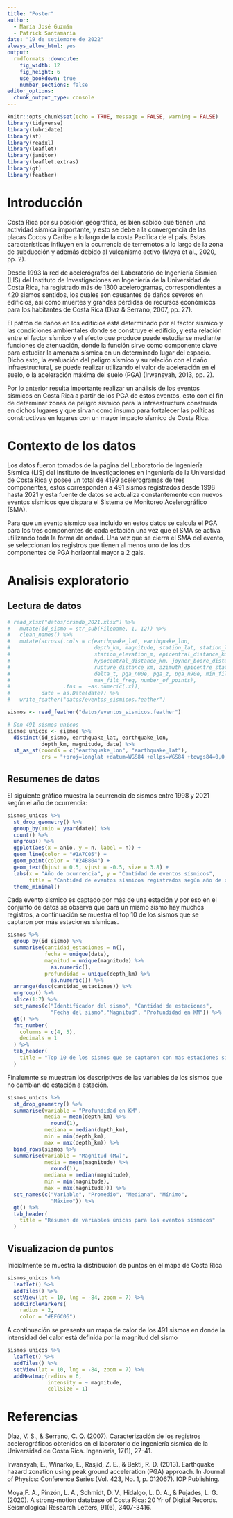 ```yaml
---
title: "Poster"
author:
  - María José Guzmán
  - Patrick Santamaría
date: "19 de setiembre de 2022"
always_allow_html: yes
output:
  rmdformats::downcute:
    fig_width: 12
    fig_height: 6
    use_bookdown: true
    number_sections: false
editor_options:
  chunk_output_type: console
---
```


```r
knitr::opts_chunk$set(echo = TRUE, message = FALSE, warning = FALSE)
library(tidyverse)
library(lubridate)
library(sf)
library(readxl)
library(leaflet)
library(janitor)
library(leaflet.extras)
library(gt)
library(feather)
```

# Introducción
 
Costa Rica por su posición geográfica, es bien sabido que tienen una actividad sísmica importante, y esto se debe a la convergencia de las placas Cocos y Caribe a lo largo de la costa Pacífica de el país. Estas características influyen en la ocurrencia de terremotos a lo largo de la zona de subducción y además debido al vulcanismo activo (Moya et al., 2020, pp. 2).

Desde 1993 la red de acelerógrafos del Laboratorio de Ingeniería Sísmica (LIS) del Instituto de Investigaciones en Ingeniería de la Universidad de Costa Rica, ha registrado más de 1300 acelerogramas, correspondientes a 420 sismos sentidos, los cuales son causantes de daños severos en edificios, así como muertes y grandes pérdidas de recursos económicos para los habitantes de Costa Rica (Diaz & Serrano, 2007, pp. 27).

El patrón de daños en los edificios está determinado por el factor sísmico y las condiciones ambientales donde se construye el edificio, y esta relación entre el factor sísmico y el efecto que produce puede estudiarse mediante funciones de atenuación, donde la función sirve como componente clave para estudiar la amenaza sísmica en un determinado lugar del espacio. Dicho esto, la evaluación del peligro sísmico y su relación con el daño infraestructural, se puede realizar utilizando el valor de aceleración en el suelo, o la aceleración máxima del suelo (PGA) (Irwansyah, 2013, pp. 2).

Por lo anterior resulta importante realizar un análisis de los eventos sísmicos en Costa Rica a partir de los PGA de estos eventos, esto con el fin de determinar zonas de peligro sísmico para la infraestructura construida en dichos lugares y que sirvan como insumo para fortalecer las políticas constructivas en lugares con un mayor impacto sísmico de Costa Rica.

# Contexto de los datos

Los datos fueron tomados de la página del Laboratorio de Ingeniería Sísmica (LIS) del Instituto de Investigaciones en Ingeniería de la Universidad de Costa Rica y posee un total de 4199 acelerogramas de tres componentes, estos corresponden a 491 sismos registrados desde 1998 hasta 2021 y esta fuente de datos se actualiza constantemente con nuevos eventos sísmicos que dispara el Sistema de Monitoreo Acelerográfico (SMA).

Para que un evento sísmico sea incluido en estos datos se calcula el PGA para los tres componentes de cada estación una vez que el SMA se activa utilizando toda la forma de ondad. Una vez que se cierra el SMA del evento, se seleccionan los registros que tienen al menos uno de los dos componentes de PGA horizontal mayor a 2 gals.

# Analisis exploratorio

## Lectura de datos

```r
# read_xlsx("datos/crsmdb_2021.xlsx") %>% 
#   mutate(id_sismo = str_sub(Filename, 1, 12)) %>% 
#   clean_names() %>% 
#   mutate(across(.cols = c(earthquake_lat, earthquake_lon,
#                           depth_km, magnitude, station_lat, station_lon,
#                           station_elevation_m, epicentral_distance_km,
#                           hypocentral_distance_km, joyner_boore_distance_km,
#                           rupture_distance_km, azimuth_epicentre_station,
#                           delta_t, pga_n00e, pga_z, pga_n90e, min_filt_freq,
#                           max_filt_freq, number_of_points),
#                 .fns =  ~as.numeric(.x)),
#          date = as.Date(date)) %>% 
#   write_feather("datos/eventos_sismicos.feather")

sismos <- read_feather("datos/eventos_sismicos.feather")

# Son 491 sismos unicos
sismos_unicos <- sismos %>% 
  distinct(id_sismo, earthquake_lat, earthquake_lon,
           depth_km, magnitude, date) %>% 
  st_as_sf(coords = c("earthquake_lon", "earthquake_lat"),
           crs = "+proj=longlat +datum=WGS84 +ellps=WGS84 +towgs84=0,0,0")
```

## Resumenes de datos

El siguiente gráfico muestra la ocurrencia de sismos entre 1998 y 2021 según el año de ocurrencia:

```r
sismos_unicos %>% 
  st_drop_geometry() %>% 
  group_by(anio = year(date)) %>% 
  count() %>% 
  ungroup() %>% 
  ggplot(aes(x = anio, y = n, label = n)) +
  geom_line(color = "#1A7C05") +
  geom_point(color = "#24B804") +
  geom_text(hjust = 0.5, vjust = -0.5, size = 3.8) +
  labs(x = "Año de ocurrencia", y = "Cantidad de eventos sísmicos",
       title = "Cantidad de eventos sísmicos registrados según año de ocurrencia") +
  theme_minimal()
```

Cada evento sismico es captado por más de una estación y por eso en el conjunto de datos se observa que para un mismo sismo hay muchos registros, a continuación se muestra el top 10 de los sismos que se captaron por más estaciones sísmicas.

```r
sismos %>% 
  group_by(id_sismo) %>% 
  summarise(cantidad_estaciones = n(),
            fecha = unique(date),
            magnitud = unique(magnitude) %>% 
              as.numeric(),
            profundidad = unique(depth_km) %>% 
              as.numeric()) %>% 
  arrange(desc(cantidad_estaciones)) %>% 
  ungroup() %>% 
  slice(1:7) %>% 
  set_names(c("Identificador del sismo", "Cantidad de estaciones", 
              "Fecha del sismo","Magnitud", "Profundidad en KM")) %>% 
  gt() %>% 
  fmt_number(
    columns = c(4, 5),
    decimals = 1
  ) %>% 
  tab_header(
    title = "Top 10 de los sismos que se captaron con más estaciones sísmicas"
  )
```

Finalemnte se muestran los descriptivos de las variables de los sismos que no cambian de estación a estación.

```r
sismos_unicos %>% 
  st_drop_geometry() %>% 
  summarise(variable = "Profundidad en KM",
            media = mean(depth_km) %>% 
              round(1),
            mediana = median(depth_km),
            min = min(depth_km),
            max = max(depth_km)) %>% 
  bind_rows(sismos %>% 
  summarise(variable = "Magnitud (Mw)",
            media = mean(magnitude) %>% 
              round(1),
            mediana = median(magnitude),
            min = min(magnitude),
            max = max(magnitude))) %>% 
  set_names(c("Variable", "Promedio", "Mediana", "Mínimo",
              "Máximo")) %>% 
  gt() %>% 
  tab_header(
    title = "Resumen de variables únicas para los eventos sísmicos"
  )
```

## Visualizacion de puntos

Inicialmente se muestra la distribución de puntos en el mapa de Costa Rica

```r
sismos_unicos %>% 
  leaflet() %>%
  addTiles() %>%
  setView(lat = 10, lng = -84, zoom = 7) %>% 
  addCircleMarkers(
    radius = 2,
    color = "#EF6C06")
```

A continuación se presenta un mapa de calor de los 491 sismos en donde la intensidad del calor está definida por la magnitud del sismo

```r
sismos_unicos %>% 
  leaflet() %>%
  addTiles() %>%
  setView(lat = 10, lng = -84, zoom = 7) %>% 
  addHeatmap(radius = 6,
             intensity = ~ magnitude,
             cellSize = 1) 
```

# Referencias

Díaz, V. S., & Serrano, C. Q. (2007). Caracterización de los registros acelerográficos obtenidos en el laboratorio de ingeniería sísmica de la Universidad de Costa Rica. Ingeniería, 17(1), 27-41.

Irwansyah, E., Winarko, E., Rasjid, Z. E., & Bekti, R. D. (2013). Earthquake hazard zonation using peak ground acceleration (PGA) approach. In Journal of Physics: Conference Series (Vol. 423, No. 1, p. 012067). IOP Publishing.

Moya,F. A., Pinzón, L. A., Schmidt, D. V., Hidalgo, L. D. A., & Pujades, L. G. (2020). A strong‐motion database of Costa Rica: 20 Yr of Digital Records. Seismological Research Letters, 91(6), 3407-3416.


